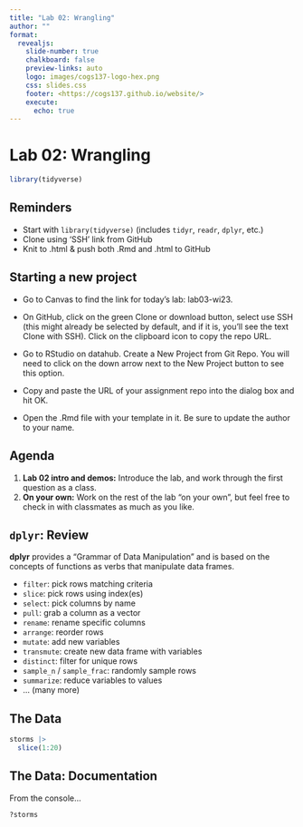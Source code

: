 ```yaml
---
title: "Lab 02: Wrangling"
author: ""
format:
  revealjs:
    slide-number: true
    chalkboard: false 
    preview-links: auto
    logo: images/cogs137-logo-hex.png
    css: slides.css
    footer: <https://cogs137.github.io/website/>
    execute:
      echo: true
---
```


# Lab 02: Wrangling {background-color="#0E3A53"}

```r
library(tidyverse)
```

## Reminders

-   Start with `library(tidyverse)` (includes `tidyr`, `readr`, `dplyr`, etc.)
-   Clone using 'SSH' link from GitHub
-   Knit to .html & push both .Rmd and .html to GitHub

## Starting a new project

- Go to Canvas to find the link for today's lab: lab03-wi23.

- On GitHub, click on the green Clone or download button, select use SSH (this might already be selected by default, and if it is, you’ll see the text Clone with SSH). Click on the clipboard icon to copy the repo URL.

- Go to RStudio on datahub. Create a New Project from Git Repo. You will need to click on the down arrow next to the New Project button to see this option.

- Copy and paste the URL of your assignment repo into the dialog box and hit OK.

- Open the .Rmd file with your template in it. Be sure to update the author to your name. 

## Agenda

1.  **Lab 02 intro and demos:** Introduce the lab, and work through the first question as a class.
2.  **On your own:** Work on the rest of the lab "on your own", but feel free to check in with classmates as much as you like.

## `dplyr`: Review {.scrollable .smaller}

**dplyr** provides a "Grammar of Data Manipulation" and is based on the concepts of functions as verbs that manipulate data frames.

-   `filter`: pick rows matching criteria
-   `slice`: pick rows using index(es)
-   `select`: pick columns by name
-   `pull`: grab a column as a vector
-   `rename`: rename specific columns
-   `arrange`: reorder rows
-   `mutate`: add new variables
-   `transmute`: create new data frame with variables
-   `distinct`: filter for unique rows
-   `sample_n` / `sample_frac`: randomly sample rows
-   `summarize`: reduce variables to values
-   ... (many more)

## The Data {.smaller}

```r
storms |>
  slice(1:20)
```

## The Data: Documentation

From the console...

```r
?storms
```
